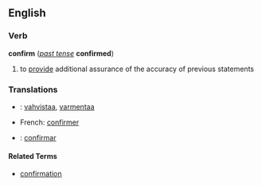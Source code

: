 ==English==
===Verb===
'''confirm''' (''[[past tense]]'' '''confirmed''')

# to [[provide]] additional assurance of the accuracy of previous statements

===Translations===
*{{fi}}: [[vahvistaa]], [[varmentaa]]
*French: [[confirmer]]
*{{es}}: [[confirmar]]

====Related Terms====
*[[confirmation]]